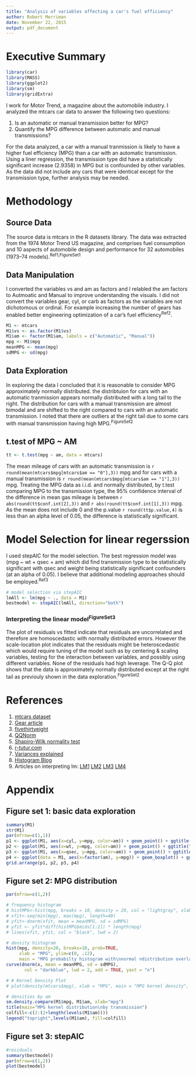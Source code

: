 ```yaml
---
title: "Analysis of variables affecting a car's fuel efficiency"
author: Robert Merriman
date: November 22, 2015
output: pdf_document
---
```

# **Executive Summary**
```r
library(car)
library(MASS)
library(ggplot2)
library(sm)
library(gridExtra)
```
I work for Motor Trend, a magazine about the automobile industry. I analyzed the mtcars car data to answer the following two questions:

1. Is an automatic or manual transmission better for MPG?
2. Quantify the MPG difference between automatic and manual transmissions?

For the data analyzed, a car with a manual tranmission is likely to have a higher fuel efficiency (MPG) than a car with an automatic transmission. Using a liner regression, the transmission type did have a statistically significant increase (2.9358) in MPG but is confounded by other variables. As the data did not include any cars that were identical except for the transmission type, further analysis may be needed.

# **Methodology**
## **Source Data**
The source data is mtcars in the R datasets library. The data was extracted from the 1974 Motor Trend US magazine, and comprises fuel consumption and 10 aspects of automobile design and performance for 32 automobiles (1973–74 models).^Ref1,FigureSet1^

## **Data Manipulation**
I converted the variables vs and am as factors and I relabled the am factors to Autmoatic and Manual to improve understanding the visuals. I did not convert the variables gear, cyl, or carb as factors as the variables are not dichotomous or ordinal. For example increasing the number of gears has enabled better engineering optimization of a car's fuel efficiency^Ref2^.
```r
M1 <- mtcars
M1$vs <- as.factor(M1$vs)
M1$am <- factor(M1$am, labels = c("Automatic", "Manual"))
mpg <- M1$mpg
meanMPG <- mean(mpg)
sdMPG <- sd(mpg)
```

## **Data Exploration**
In exploring the data I concluded that it is reasonable to consider MPG approximately normally distributed.  the distribtuion for cars with an automatic tranmission appears normally distributed with a long tail to the right.  The distribution for cars with a manual transmission are almost bimodal and are shifted to the right compared to cars with an automatic transmission. I noted that there are outliers at the right tail due to some cars with manual transmission having high MPG.^FigureSet2^

## **t.test of MPG ~ AM**
```r
tt <- t.test(mpg ~ am, data = mtcars)
```
The mean mileage of cars with an automatic transmission is `r round(mean(mtcars$mpg[mtcars$am == "0"],3))` mpg and for cars with a manual transmission is `r round(mean(mtcars$mpg[mtcars$am == "1"],3))` mpg. Treating the MPG data as i.i.d. and normally distributed, by t.test comparing MPG to the transmission type, the 95% confidence interval of the difference in mean gas mileage is between `r abs(round(tt$conf.int[2],3))` and `r abs(round(tt$conf.int[1],3))` mpg. As the mean does not include 0 and the p.value `r round(tt$p.value,4)` is less than an alpha level of 0.05, the difference is statistically significant.

# **Model Selection for linear regerssion**
I used stepAIC for the model selection. The best regression model was (mpg ~ wt + qsec + am) which did find transmission type to be statistically significant with qsec and weight being statistically significant confounders (at an alpha of 0.05). I believe that additional modeling approaches should be employed.^Ref3^ 
```r
# model selection via stepAIC
lmAll <- lm(mpg ~ ., data = M1)
bestmodel <- stepAIC(lmAll, direction="both")
```

### **Interpreting the linear model**^FigureSet3^

The plot of residuals vs fitted indicate that residuals are uncorrelated and therefore are homoscedastic with normally distributed errors. However the scale-location plot indicates that the residuals might be heteroscedastic which would require tuning of the model such as by centering & scaling variables, testing for the interaction between variables, and possibly using different variables. None of the residuals had high leverage. The Q-Q plot shows that the data is approximately normally distributed except at the right tail as previouly shown in the data exploration.^FigureSet2^


# **References**
1. [mtcars dataset](http://www.inside-r.org/r-doc/datasets/mtcars)
2. [Gear article](http://www.autoblog.com/2010/08/18/greenlings-why-do-automatic-transmissions-now-get-better-fuel-e/)
3. [fivethirtyeight](http://fivethirtyeight.com/features/science-isnt-broken/#part2)
4. [QQNorm](https://en.wikipedia.org/wiki/Q–Q_plot)
5. [Shapiro-Wilk normality test](https://en.wikipedia.org/wiki/Shapiro–Wilk_test)
6. [r-tutur.com](http://www.r-tutor.com/elementary-statistics/inference-about-two-populations/population-mean-between-two-independent-samples)
7. [Variances explained](http://varianceexplained.org/RData/code/code_lesson3/)
8. [Histogram Blog](http://asbidyarthy.blogspot.com/2012/01/histograms-and-density-plots.html)
9. Articles on interpreting lm: [LM1](http://stats.stackexchange.com/questions/52089/what-does-having-constant-variance-in-a-linear-regression-model-mean/52107#52107) [LM2](http://stats.stackexchange.com/questions/58141/interpreting-plot-lm/65864) [LM3](http://www.personality-project.org/r/r.lm.html) [LM4](http://blog.yhathq.com/posts/r-lm-summary.html)

# **Appendix**
## **Figure set 1: basic data exploration**
```r
summary(M1)
str(M1)
par(mfrow=c(1,1))
p1 <- ggplot(M1, aes(x=cyl, y=mpg, color=am)) + geom_point() + ggtitle("MPG by cyclinders") + xlab("Cylinders") + ylab("MPG")
p2 <- ggplot(M1, aes(x=wt, y=mpg, color=am)) + geom_point() + ggtitle("MPG by weight") + xlab("Weight") + ylab("MPG")
p3 <- ggplot(M1, aes(x=qsec, y=mpg, color=am)) + geom_point() + ggtitle("MPG by qsec") + xlab("Time (s) for quarter mile") + ylab("MPG")
p4 <- ggplot(data = M1, aes(x=factor(am), y=mpg)) + geom_boxplot() + ggtitle("MPG by transmission type") + xlab("Transmission type") + ylab("MPG")
grid.arrange(p1, p2, p3, p4)
```

## **Figure set 2: MPG distribution**
```r
par(mfrow=c(1,2))

# frequency histogram
# histMPG<-hist(mpg, breaks = 10, density = 20, col = "lightgray", xlab = "MPG", main = "MPG with normal\ndistribution overlay") 
# xfit<-seq(min(mpg), max(mpg), length=40) 
# yfit<-dnorm(xfit, mean = meanMPG, sd = sdMPG) 
# yfit <- yfit*diff(histMPG$mids[1:2]) * length(mpg) 
# lines(xfit, yfit, col = "black", lwd = 2)

# density histogram
hist(mpg, density=20, breaks=10, prob=TRUE, 
     xlab = "MPG", ylim=c(0, .12), 
     main = "MPG probabilty histogram with\nnormal ndistribution overlay")
curve(dnorm(x, mean = meanMPG, sd = sdMPG), 
       col = "darkblue", lwd = 2, add = TRUE, yaxt = "n")

# # Kernel Density Plot
# plot(density(mtcars$mpg), xlab = "MPG", main = "MPG kernel density", ylim=c(0., .07))

# densities by am
sm.density.compare(M1$mpg, M1$am, xlab="mpg")
title(main="MPG kernel distribution\nby transmission")
colfill<-c(2:(2+length(levels(M1$am)))) 
legend("topright",levels(M1$am), fill=colfill) 
```

## **Figure set 3: stepAIC**
```r
#residuals
summary(bestmodel)
par(mfrow=c(1,2))
plot(bestmodel)
```